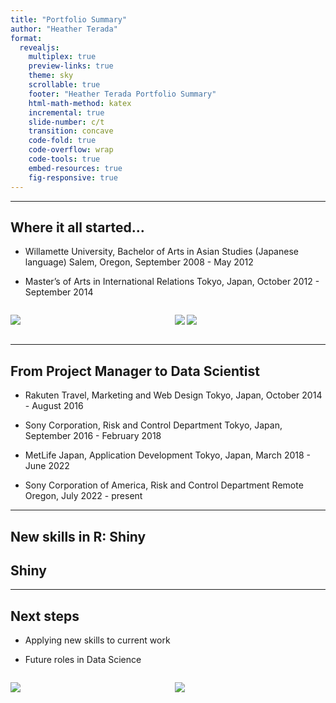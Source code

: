 ---
title: "Portfolio Summary"
author: "Heather Terada"
format: 
  revealjs:
    multiplex: true
    preview-links: true
    theme: sky
    scrollable: true
    footer: "Heather Terada Portfolio Summary"
    html-math-method: katex
    incremental: true
    slide-number: c/t
    transition: concave
    code-fold: true
    code-overflow: wrap
    code-tools: true
    embed-resources: true
    fig-responsive: true
---

---

## Where it all started...

- Willamette University, Bachelor of Arts in Asian Studies (Japanese language) 
Salem, Oregon, September 2008 - May 2012

- Master's of Arts in International Relations 
Tokyo, Japan, October 2012 - September 2014

:::: {.columns}

::: {.column width="50%"}
![](taiko.png)
:::

::: {.column width="50%"}
![](waseda2.png)
![](volunteer.png)
:::

::::

---

## From Project Manager to Data Scientist

- Rakuten Travel, Marketing and Web Design
Tokyo, Japan, October 2014 - August 2016

- Sony Corporation, Risk and Control Department
Tokyo, Japan, September 2016 - February 2018

- MetLife Japan, Application Development
Tokyo, Japan, March 2018 - June 2022

- Sony Corporation of America, Risk and Control Department
Remote Oregon, July 2022 - present

---

## New skills in R: Shiny

::: {.panel-tabset}

# Shiny


:::
---

## Next steps

- Applying new skills to current work

- Future roles in Data Science

:::: {.columns}

::: {.column width="50%"}
![](ds.png)
:::

::: {.column width="50%"}
![](audit2.png)
:::

::::
